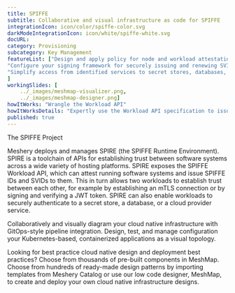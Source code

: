 ---title: SPIFFE  subtitle: Collaborative and visual infrastructure as code for SPIFFEintegrationIcon: icon/color/spiffe-color.svgdarkModeIntegrationIcon: icon/white/spiffe-white.svgdocURL: category: Provisioningsubcategory: Key ManagementfeatureList: ["Design and apply policy for node and workload attestation.","Configure your signing framework for securely issuing and renewing SVIDs.","Simplify access from identified services to secret stores, databases, services meshes and cloud provider services."]workingSlides: [    ../_images/meshmap-visualizer.png,    ../_images/meshmap-designer.png]howItWorks: "Wrangle the Workload API"howItWorksDetails: "Expertly use the Workload API specification to issue and retrieve SVIDs."published: true---<p>    The SPIFFE Project</p><p>    Meshery deploys and manages SPIRE (the SPIFFE Runtime Environment). SPIRE is a toolchain of APIs for establishing trust between software systems across a wide variety of hosting platforms. SPIRE exposes the SPIFFE Workload API, which can attest running software systems and issue SPIFFE IDs and SVIDs to them. This in turn allows two workloads to establish trust between each other, for example by establishing an mTLS connection or by signing and verifying a JWT token. SPIRE can also enable workloads to securely authenticate to a secret store, a database, or a cloud provider service.</p><p>    Collaboratively and visually diagram your cloud native infrastructure with GitOps-style pipeline integration. Design, test, and manage configuration your Kubernetes-based, containerized applications as a visual topology.</p><p>    Looking for best practice cloud native design and deployment best practices? Choose from thousands of pre-built components in MeshMap. Choose from hundreds of ready-made design patterns by importing templates from Meshery Catalog or use our low code designer, MeshMap, to create and deploy your own cloud native infrastructure designs.</p>